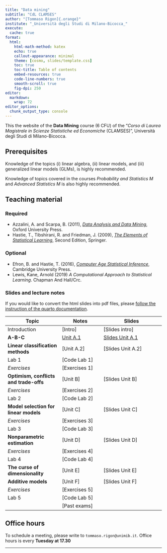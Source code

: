 ```yaml
---
title: "Data mining"
subtitle: "CdL CLAMSES"
author: "[Tommaso Rigon]{.orange}"
institute: "_Università degli Studi di Milano-Bicocca_"
execute:
  cache: true
format:
  html:
    html-math-method: katex
    echo: true
    callout-appearance: minimal
    theme: [cosmo, slides/template.css]
    toc: true
    toc-title: Table of contents
    embed-resources: true
    code-line-numbers: true
    smooth-scroll: true
    fig-dpi: 250
editor: 
  markdown: 
    wrap: 72
editor_options: 
  chunk_output_type: console
---
```


This the website of the **Data Mining** course (6 CFU) of the "*Corso di
Laurea Magistrale in Scienze Statistiche ed Economiche* (CLAMSES)",
Università degli Studi di Milano-Bicocca.

## Prerequisites

Knowledge of the topics (i) linear algebra, (ii) linear models, and
(iii) generalized linear models (GLMs), is highly recommended.

Knowledge of topics covered in the courses *Probability and Statistics
M* and *Advanced Statistics M* is also highly recommended.

## Teaching material

### Required

-   Azzalini, A. and Scarpa, B. (2011), [*Data Analysis and Data
    Mining*](http://azzalini.stat.unipd.it/Book-DM/), Oxford University
    Press.
-   Hastie, T., Tibshirani, R. and Friedman, J. (2009), [*The Elements
    of Statistical Learning*](https://hastie.su.domains/ElemStatLearn/),
    Second Edition, Springer.

### Optional

-   Efron, B. and Hastie, T. (2016), [*Computer Age Statistical
    Inference*](https://hastie.su.domains/CASI/), Cambridge University
    Press.
-   Lewis, Kane, Arnold (2019) *A Computational Approach to Statistical
    Learning*. Chapman And Hall/Crc.

### Slides and lecture notes

If you would like to convert the html slides into pdf files, please
[follow the instruction of the quarto
documentation](https://quarto.org/docs/presentations/revealjs/presenting.html#print-to-pdf).

| Topic                                  | Notes                         | Slides                                      |
|----------------------------------------|-------------------------------|---------------------------------------------|
| Introduction                           | \[Intro\]                     | \[Slides intro\]                            |
| **A-B-C**                              | [Unit A.1](slides/un_A1.html) | [Slides Unit A.1](slides/un_A1_slides.html) |
| **Linear classification methods**      | \[Unit A.2\]                  | \[Slides Unit A.2\]                         |
| Lab 1                                  | \[Code Lab 1\]                |                                             |
| *Exercises*                            | \[Exercises 1\]               |                                             |
| **Optimism, conflicts and trade-offs** | \[Unit B\]                    | \[Slides Unit B\]                           |
| *Exercises*                            | \[Exercises 2\]               |                                             |
| Lab 2                                  | \[Code Lab 2\]                |                                             |
| **Model selection for linear models**  | \[Unit C\]                    | \[Slides Unit C\]                           |
| *Exercises*                            | \[Exercises 3\]               |                                             |
| Lab 3                                  | \[Code Lab 3\]                |                                             |
| **Nonparametric estimation**           | \[Unit D\]                    | \[Slides Unit D\]                           |
| *Exercises*                            | \[Exercises 4\]               |                                             |
| Lab 4                                  | \[Code Lab 4\]                |                                             |
| **The curse of dimensionality**        | \[Unit E\]                    | \[Slides Unit E\]                           |
| **Additive models**                    | \[Unit F\]                    | \[Slides Unit F\]                           |
| *Exercises*                            | \[Exercises 5\]               |                                             |
| Lab 5                                  | \[Code Lab 5\]                |                                             |
|                                        | \[Past exams\]                |                                             |

## Office hours

To schedule a meeting, please write to `tommaso.rigon@unimib.it`. Office
hours is every **Tuesday at 17.30**

------------------------------------------------------------------------
